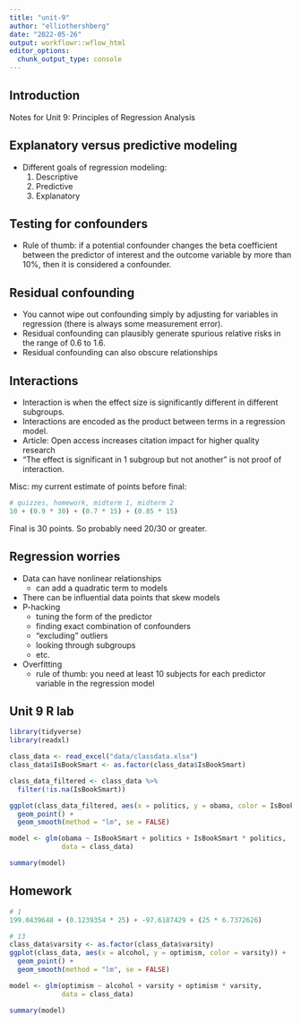 ```yaml
---
title: "unit-9"
author: "elliothershberg"
date: "2022-05-26"
output: workflowr::wflow_html
editor_options:
  chunk_output_type: console
---
```


## Introduction

Notes for Unit 9: Principles of Regression Analysis

## Explanatory versus predictive modeling

- Different goals of regression modeling:
  1. Descriptive
  2. Predictive
  3. Explanatory

## Testing for confounders

- Rule of thumb: if a potential confounder changes the beta coefficient between the predictor of interest and the outcome variable by more than 10%, then it is considered a confounder.

## Residual confounding

- You cannot wipe out confounding simply by adjusting for variables in regression (there is always some measurement error).
- Residual confounding can plausibly generate spurious relative risks in the range of 0.6 to 1.6.
- Residual confounding can also obscure relationships

## Interactions

- Interaction is when the effect size is significantly different in different subgroups.
- Interactions are encoded as the product between terms in a regression model.
- Article: Open access increases citation impact for higher quality research
- "The effect is significant in 1 subgroup but not another" is not proof of interaction.

Misc: my current estimate of points before final:

```r
# quizzes, homework, midterm 1, midterm 2
10 + (0.9 * 30) + (0.7 * 15) + (0.85 * 15)
```

Final is 30 points. So probably need 20/30 or greater.

## Regression worries

- Data can have nonlinear relationships
  - can add a quadratic term to models
- There can be influential data points that skew models
- P-hacking
  - tuning the form of the predictor
  - finding exact combination of confounders
  - "excluding" outliers
  - looking through subgroups
  - etc.
- Overfitting
  - rule of thumb: you need at least 10 subjects for each predictor variable in the regression model

## Unit 9 R lab

```r
library(tidyverse)
library(readxl)

class_data <- read_excel("data/classdata.xlsx")
class_data$IsBookSmart <- as.factor(class_data$IsBookSmart)

class_data_filtered <- class_data %>%
  filter(!is.na(IsBookSmart))

ggplot(class_data_filtered, aes(x = politics, y = obama, color = IsBookSmart)) +
  geom_point() +
  geom_smooth(method = "lm", se = FALSE)

model <- glm(obama ~ IsBookSmart + politics + IsBookSmart * politics,
             data = class_data)

summary(model)
```

## Homework

```r
# 1
199.0439648 + (0.1239354 * 25) + -97.6187429 + (25 * 6.7372626)

# 13
class_data$varsity <- as.factor(class_data$varsity)
ggplot(class_data, aes(x = alcohol, y = optimism, color = varsity)) +
  geom_point() +
  geom_smooth(method = "lm", se = FALSE)

model <- glm(optimism ~ alcohol + varsity + optimism * varsity,
             data = class_data)

summary(model)
```






